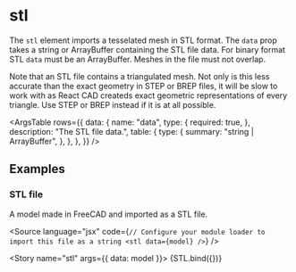 
<Meta title="Reference/Imports/STL" />

# stl

The `stl` element imports a tesselated mesh in STL format. The `data` prop takes a string or ArrayBuffer containing the STL file data. For binary format STL `data` must be an ArrayBuffer. Meshes in the file must not overlap.

Note that an STL file contains a triangulated mesh. Not only is this less accurate than the exact geometry in STEP or BREP files, it will be slow to work with as React CAD createds exact geometric representations of every triangle. Use STEP or BREP instead if it is at all possible.

<ArgsTable
  rows={{
    data: {
      name: "data",
      type: {
        required: true,
      },
      description: "The STL file data.",
      table: {
        type: {
          summary: "string | ArrayBuffer",
        },
      },
    },
  }}
/>

## Examples


### STL file

A model made in FreeCAD and imported as a STL file.

<Source language="jsx" code={`
// Configure your module loader to import this file as a string
<stl data={model} />
`} />

<Story name="stl" args={{ data: model }}>
  {STL.bind({})}
</Story>
